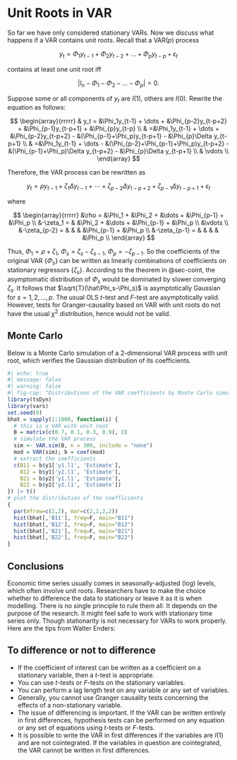 # Unit Roots in VAR

So far we have only considered stationary VARs. Now we discuss what
happens if a VAR contains unit roots. Recall that a VAR($p$) process

$$
y_t = \Phi_1y_{t-1} + \Phi_2y_{t-2} + \dots + \Phi_py_{t-p} + \epsilon_t
$$

contains at least one unit root iff

$$
|I_n - \Phi_1 - \Phi_2 -\dots-\Phi_p|=0.
$$

Suppose some or all components of $y_t$ are $I(1)$, others are $I(0)$.
Rewrite the equation as follows:

$$
\begin{array}{rrrrr}
& y_t = &\Phi_1y_{t-1} + \dots + &\Phi_{p-2}y_{t-p+2} + &\Phi_{p-1}y_{t-p+1} + &\Phi_{p}y_{t-p} \\ 
& =&\Phi_1y_{t-1} + \dots + &\Phi_{p-2}y_{t-p+2} - &(\Phi_{p-1}+\Phi_p)y_{t-p+1} - &\Phi_{p}\Delta y_{t-p+1} \\ 
& =&\Phi_1y_{t-1} + \dots - &(\Phi_{p-2}+\Phi_{p-1}+\Phi_p)y_{t-p+2} - &(\Phi_{p-1}+\Phi_p)\Delta y_{t-p+2} - &\Phi_{p}\Delta y_{t-p+1} \\ 
& \vdots \\
\end{array}
$$

Therefore, the VAR process can be rewritten as

$$
y_t = \rho y_{t-1} + \zeta_1\Delta y_{t-1} + \cdots + \zeta_{p-2}\Delta y_{t-p+2} + \zeta_{p-1}\Delta y_{t-p+1} + \epsilon_t
$$

where

$$
\begin{array}{rrrrr}
&\rho = &\Phi_1 + &\Phi_2 + &\dots + &\Phi_{p-1} + &\Phi_p \\
&-\zeta_1 = & &\Phi_2 + &\dots + &\Phi_{p-1} + &\Phi_p \\
&\vdots  \\
&-\zeta_{p-2} = & & & &\Phi_{p-1} + &\Phi_p \\
&-\zeta_{p-1} = & & & & &\Phi_p \\
\end{array}
$$

Thus, $\Phi_1=\rho+\zeta_1$, $\Phi_s=\zeta_s-\zeta_{s-1}$,
$\Phi_p=-\zeta_{p-1}$. So the coefficients of the original VAR
$\{\Phi_s\}$ can be written as linearly combinations of coefficients on
stationary regressors $\{\zeta_s\}$. According to the theorem in
@sec-coint, the asymptomatic distribution of $\Phi_s$ would be dominated
by slower converging $\zeta_s$. It follows that
$\sqrt{T}(\hat\Phi_s-\Phi_s)$ is asymptotically Gaussian for
$s=1,2,\dots,p$. The usual OLS $t$-test and $F$-test are asymptotically
valid. However, tests for Granger-causality based on VAR with unit roots
do not have the usual $\chi^2$ distribution, hence would not be valid.

## Monte Carlo

Below is a Monte Carlo simulation of a 2-dimensional VAR process with
unit root, which verifies the Gaussian distribution of its coefficients.

```r
#| echo: true
#| message: false
#| warning: false
#| fig-cap: "Distributions of the VAR coefficients by Monte Carlo simulation"
library(tsDyn)
library(vars)
set.seed(0)
bhat = sapply(1:1000, function(i) {
  # this is a VAR with unit root
  B = matrix(c(0.7, 0.1, 0.3, 0.9), 2)
  # simulate the VAR process
  sim <- VAR.sim(B, n = 300, include = "none")
  mod = VAR(sim); b = coef(mod)
  # extract the coefficients
  c(B11 = b$y1['y1.l1', 'Estimate'],
    B12 = b$y1['y2.l1', 'Estimate'],
    B21 = b$y2['y1.l1', 'Estimate'],
    B22 = b$y2['y2.l1', 'Estimate'])
}) |> t()
# plot the distribution of the coefficients
{
  par(mfrow=c(2,2), mar=c(2,2,2,2))
  hist(bhat[,'B11'], freq=F, main="B11")
  hist(bhat[,'B12'], freq=F, main="B12")
  hist(bhat[,'B21'], freq=F, main="B21")
  hist(bhat[,'B22'], freq=F, main="B22")
}
```

## Conclusions

Economic time series usually comes in seasonally-adjusted (log) levels,
which often involve unit roots. Researchers have to make the choice
whether to difference the data to stationary or leave it as it is when
modelling. There is no single principle to rule them all. It depends on
the purpose of the research. It might feel safe to work with stationary
time series only. Though stationarity is not necessary for VARs to work
properly. Here are the tips from Walter Enders:

::: {.callout-tip icon="false"}
## To difference or not to difference

-   If the coefficient of interest can be written as a coefficient on a
    stationary variable, then a $t$-test is appropriate.
-   You can use $t$-tests or $F$-tests on the stationary variables.
-   You can perform a lag length test on any variable or any set of
    variables.
-   Generally, you cannot use Granger causality tests concerning the
    effects of a non-stationary variable.
-   The issue of differencing is important. If the VAR can be written
    entirely in first differences, hypothesis tests can be performed on
    any equation or any set of equations using $t$-tests or $F$-tests.
-   It is possible to write the VAR in first differences if the
    variables are $I(1)$ and are not cointegrated. If the variables in
    question are cointegrated, the VAR cannot be written in first
    differences.
:::

